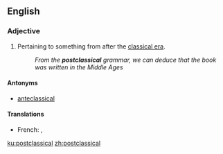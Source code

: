 ==English==

===Adjective===
{{en-adj|-}}

# Pertaining to something from after the [[classical era]].
#: ''From the '''postclassical''' grammar, we can deduce that the book was written in the Middle Ages''

====Antonyms====
* [[anteclassical]]

====Translations====
{{trans-top|after the classical era}}
* French: {{t+|fr|post-classique}}, {{t+|fr|postclassique}}
{{trans-mid}}
{{trans-bottom}}

[[ku:postclassical]]
[[zh:postclassical]]